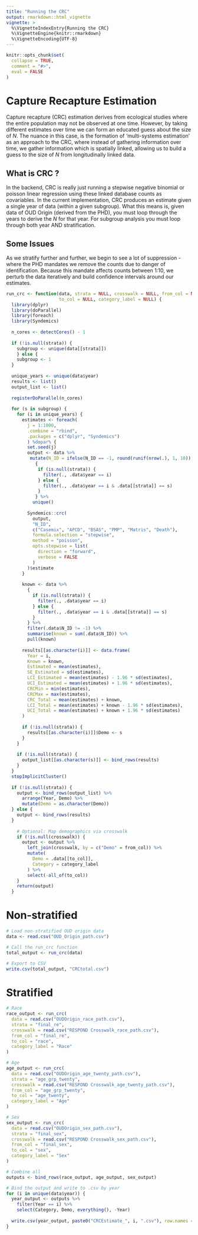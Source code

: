 ```yaml
---
title: "Running the CRC"
output: rmarkdown::html_vignette
vignette: >
  %\VignetteIndexEntry{Running the CRC}
  %\VignetteEngine{knitr::rmarkdown}
  %\VignetteEncoding{UTF-8}
---
```


```r
knitr::opts_chunk$set(
  collapse = TRUE,
  comment = "#>",
  eval = FALSE
)
```

# Capture Recapture Estimation

Capture recapture (CRC) estimation derives from ecological studies where the entire population may not be observed at one time. However, by taking different estimates over time we can form an educated guess about the size of $N$. The nuance in this case, is the formation of 'multi-systems estimation' as an approach to the CRC, where instead of gathering information over time, we gather information which is spatially linked, allowing us to build a guess to the size of $N$ from longitudinally linked data.

## What is CRC ?
In the backend, CRC is really just running a stepwise negative binomial or poisson linear regression using these linked database counts as covariables. In the current implementation, CRC produces an estimate given a single year of data (within a given subgroup). What this means is, given data of OUD Origin (derived from the PHD), you must loop through the years to derive the $N$ for that year. For subgroup analysis you must loop through both year AND stratification.

## Some Issues
As we stratify further and further, we begin to see a lot of suppression - where the PHD mandates we remove the counts due to danger of identification. Because this mandate affects counts between 1:10, we perturb the data iteratively and build confidence intervals around our estimates.

```r
run_crc <- function(data, strata = NULL, crosswalk = NULL, from_col = NULL, 
                    to_col = NULL, category_label = NULL) {
  library(dplyr)
  library(doParallel)
  library(foreach)
  library(Syndemics)
  
  n_cores <- detectCores() - 1
  
  if (!is.null(strata)) {
    subgroup <- unique(data[[strata]])
    } else {
    subgroup <- 1
  }
  
  unique_years <- unique(data$year)
  results <- list()
  output_list <- list()
  
  registerDoParallel(n_cores)
  
  for (s in subgroup) {
    for (i in unique_years) {
      estimates <- foreach(
        j = 1:1000,
        .combine = "rbind",
        .packages = c("dplyr", "Syndemics")
        ) %dopar% {
        set.seed(j)
        output <- data %>%
         mutate(N_ID = ifelse(N_ID == -1, round(runif(nrow(.), 1, 10)), N_ID)) %>% 
           {
            if (is.null(strata)) {
              filter(., .data$year == i)
            } else {
              filter(., .data$year == i & .data[[strata]] == s)
            }
           } %>%
          unique()
        
        Syndemics::crc(
          output,
          "N_ID",
          c("Casemix", "APCD", "BSAS", "PMP", "Matris", "Death"),
          formula.selection = "stepwise",
          method = "poisson",
          opts.stepwise = list(
            direction = "forward",
            verbose = FALSE
          )
        )$estimate
      }
      
      known <- data %>%
        {
          if (is.null(strata)) {
            filter(., .data$year == i)
          } else {
            filter(., .data$year == i & .data[[strata]] == s)
          }
        } %>%
        filter(.data$N_ID != -1) %>%
        summarise(known = sum(.data$N_ID)) %>%
        pull(known)
      
      results[[as.character(i)]] <- data.frame(
        Year = i,
        Known = known,
        Estimated = mean(estimates),
        SE_Estimated = sd(estimates),
        LCI_Estimated = mean(estimates) - 1.96 * sd(estimates),
        UCI_Estimated = mean(estimates) + 1.96 * sd(estimates),
        CRCMin = min(estimates),
        CRCMax = max(estimates),
        CRC_Total = mean(estimates) + known,
        LCI_Total = mean(estimates) + known - 1.96 * sd(estimates),
        UCI_Total = mean(estimates) + known + 1.96 * sd(estimates)
      )
      
      if (!is.null(strata)) {
        results[[as.character(i)]]$Demo <- s
      }
    }
    
    if (!is.null(strata)) {
      output_list[[as.character(s)]] <- bind_rows(results)
    }
  }
  stopImplicitCluster()
  
  if (!is.null(strata)) {
    output <- bind_rows(output_list) %>%
      arrange(Year, Demo) %>%
      mutate(Demo = as.character(Demo))
  } else {
    output <- bind_rows(results)
  }
    
    # Optional: Map demographics via crosswalk
    if (!is.null(crosswalk)) {
      output <- output %>%
        left_join(crosswalk, by = c("Demo" = from_col)) %>%
        mutate(
          Demo = .data[[to_col]],
          Category = category_label
        ) %>%
        select(-all_of(to_col))
    }
    return(output)
  }
```

# Non-stratified
```r
# Load non-stratified OUD origin data
data <- read.csv("OUD_Origin_path.csv")

# Call the run_crc function
total_output <- run_crc(data)

# Export to CSV
write.csv(total_output, "CRCtotal.csv")
```

# Stratified
```r
# Race
race_output <- run_crc(
  data = read.csv("OUDOrigin_race_path.csv"),
  strata = "final_re",
  crosswalk = read.csv("RESPOND Crosswalk_race_path.csv"),
  from_col = "final_re",
  to_col = "race",
  category_label = "Race"
)

# Age
age_output <- run_crc(
  data = read.csv("OUDOrigin_age_twenty_path.csv"),
  strata = "age_grp_twenty",
  crosswalk = read.csv("RESPOND Crosswalk_age_twenty_path.csv"),
  from_col = "age_grp_twenty",
  to_col = "age_twenty",
  category_label = "Age"
)

# Sex
sex_output <- run_crc(
  data = read.csv("OUDOrigin_sex_path.csv"),
  strata = "final_sex",
  crosswalk = read.csv("RESPOND Crosswalk_sex_path.csv"),
  from_col = "final_sex",
  to_col = "sex",
  category_label = "Sex"
)

# Combine all
outputs <- bind_rows(race_output, age_output, sex_output)
```

```r
# Bind the output and write to .csv by year
for (i in unique(data$year)) {
  year_output <- outputs %>%
    filter(Year == i) %>%
    select(Category, Demo, everything(), -Year)
  
  write.csv(year_output, paste0("CRCEstimate_", i, ".csv"), row.names = FALSE)
}
```
